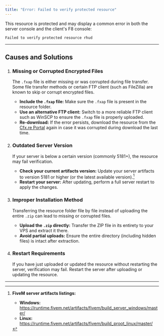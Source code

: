 ```yaml
---
title: "Error: Failed to verify protected resource"
---
```


This resource is protected and may display a common error in both the server console and the client's F8 console:
```
Failed to verify protected resource rhud
```

---


## Causes and Solutions
1. ### Missing or Corrupted Encrypted Files
   The `.fxap` file is either missing or was corrupted during file transfer. Some file transfer methods or certain FTP client (such as FileZilla) are known to skip or corrupt encrypted files.
   <Callout title="Solution">
     - **Include the `.fxap` file:** Make sure the `.fxap` file is present in the resource folder.
     - **Use an alternative FTP client:** Switch to a more reliable FTP client such as WinSCP to ensure the `.fxap` file is properly uploaded.
     - **Re-download:** If the error persists, download the resource from the [Cfx.re Portal](https://portal.cfx.re/) again in case it was corrupted during download the last time.
   </Callout>
2. ### Outdated Server Version
   If your server is below a certain version (commonly 5181+), the resource may fail verification.
   <Callout title="Solution">
     - **Check your current artifacts version:** Update your server artifacts to version 5181 or higher (or the latest available version).[^1]
     - **Restart your server:** After updating, perform a full server restart to apply the changes.
   </Callout>
3. ### Improper Installation Method
   Transferring the resource folder file by file instead of uploading the entire `.zip` can lead to missing or corrupted files.
   <Callout title="Solution">
     - **Upload the `.zip` directly:** Transfer the ZIP file in its entirety to your VPS and extract it there.
     - **Avoid partial uploads:** Ensure the entire directory (including hidden files) is intact after extraction.
   </Callout>
4. ### Restart Requirements
   If you have just uploaded or updated the resource without restarting the server, verification may fail.
    <Callout title="Solution">
      Restart the server after uploading or updating the resource.
    </Callout>

---

[^1]: **FiveM server artifacts listings:**
    - **Windows:** https://runtime.fivem.net/artifacts/fivem/build_server_windows/master/
    - **Linux:** https://runtime.fivem.net/artifacts/fivem/build_proot_linux/master/